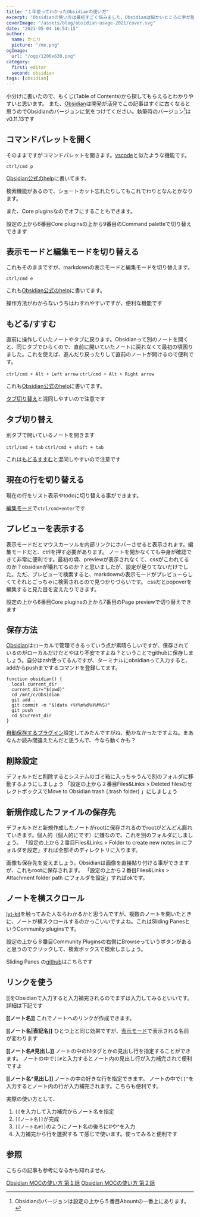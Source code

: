 ```yaml
---
title: "１年使ってわかったObsidianの使い方"
excerpt: "Obsidianの使い方は最初すごく悩みました。Obsidianは細かいところに手が届く感じで使いやすいのですが、どのように使っていけばいいのかわからなかったです。今回は自分のObsidian使い方を経験を踏まえてまとめてみました。"
coverImage: "/assets/blog/obsidian-usage-2021/cover.svg"
date: "2021-05-04 16:54:15"
author:
  name: かじり
  picture: "/me.png"
ogImage:
  url: "/ogp/1200x630.png"
category:
  first: editor
  second: obsidian
tags: [obsidian]
---
```


小分けに書いたので、もくじ(Table of Contents)から探してもらえるとわかりやすいと思います。
また、[Obsidian](https://obsidian.md/)は開発が活発でこの記事はすぐに古くなると思うのでObsidianのバージョンに気をつけてください。執筆時のバージョン[^1]はv0.11.13です

[^1]: Obsidianのバージョンは設定の上から５番目Abountの一番上にあります。

<Toc />

## コマンドパレットを開く

そのままですがコマンドパレットを開きます。[vscode](https://code.visualstudio.com/docs/getstarted/userinterface#_command-palette)と似たような機能です。

`ctrl/cmd p`

[Obsidian公式のhelp](https://help.obsidian.md/How+to/Keyboard+shortcuts)に書いてます。

検索機能があるので、ショートカット忘れたりしてもこれでわりとなんとかなります。

また、Core pluginsなのでオフにすることもできます。

設定の上から6番目Core pluginsの上から9番目のCommand paletteで切り替えできます

## 表示モードと編集モードを切り替える

これもそのままですが、markdownの表示モードと編集モードを切り替えます。

`ctrl/cmd e`

これも[Obsidian公式のhelp](https://help.obsidian.md/How+to/Keyboard+shortcuts)に書いてます。

操作方法がわからないうちはわすれやすいですが、便利な機能です

## もどる/すすむ

直前に操作していたノートやタブに戻ります。Obsidianって別のノートを開くと、同じタブでひらくので、直前に開いていたノートに戻れなくて最初の頃困りました。これを使えば、進んだり戻ったりして直前のノートが開けるので便利です。

`ctrl/cmd + Alt + Left arrow`
`ctrl/cmd + Alt + Right arrow`

これも[Obsidian公式のhelp](https://help.obsidian.md/How+to/Keyboard+shortcuts)に書いてます。

[タブ切り替え](/obsidian-usage-2021#%E3%82%BF%E3%83%96%E5%88%87%E3%82%8A%E6%9B%BF%E3%81%88)と混同しやすいので注意です

## タブ切り替え

別タブで開いているノートを開きます

`ctrl/cmd + tab`
`ctrl/cmd + shift + tab`

これは[もどるすすむ](/obsidian-usage-2021#%E3%82%82%E3%81%A9%E3%82%8B%E3%81%99%E3%81%99%E3%82%80)と混同しやすいので注意です

## 現在の行を切り替える

現在の行をリスト表示やtodoに切り替える事ができます。

[編集モード](/obsidian-usage-2021#%E8%A1%A8%E7%A4%BA%E3%83%A2%E3%83%BC%E3%83%89%E3%81%A8%E7%B7%A8%E9%9B%86%E3%83%A2%E3%83%BC%E3%83%89%E3%82%92%E5%88%87%E3%82%8A%E6%9B%BF%E3%81%88%E3%82%8B)で`ctrl/cmd+enter`です

## プレビューを表示する

表示モードだとマウスカーソルを内部リンクにホバーさせると表示されます。編集モードだと、ctrlを押す必要があります。
ノートを開かなくても中身が確認できて非常に便利です。最初の頃、previewが表示されなくて、cssがこわれてるのか？obsidianが壊れてるのか？と思いましたが、設定が足りてないだけでした。ただ、プレビューで検索すると、markdownの表示モードがプレビューらしくてそれとごっちゃに検索されるので見つかりづらいです。
cssだとpopoverを編集すると見た目を変えたりできます。

設定の上から6番目Core pluginsの上から7番目のPage previewで切り替えできます

## 保存方法

[Obsidian](https://obsidian.md/)はローカルで管理できるっていう点が素晴らしいですが、保存されているのがローカルだけだとやはり不安ですよね？ということでgithubに保存しましょう。自分はzsh使ってるんですが、ターミナルにobsidianって入力すると、addからpushまでするコマンドを登録してます。

```
function obsidian() {
  local current_dir
  current_dir="$(pwd)"
  cd /mnt/c/Obsidian
  git add .
  git commit -m "$(date +%Y%m%d%H%M%S)"
  git push
  cd $current_dir
}
```

[自動保存するプラグイン](https://github.com/denolehov/obsidian-git)設定してみたんですがね、動かなかったですよね。まあなんか読み間違えたんだと思うんで、今なら動くかも？

## 削除設定

デフォルトだと削除するとシステムのゴミ箱に入っちゃうんで別のフォルダに移動するようにしましょう
「設定の上から２番目Files&Links > Deleted filesのセレクトボックスでMove to Obsidian trash (.trash folder) 」にしましょう

## 新規作成したファイルの保存先

デフォルトだと新規作成したノートがrootに保存されるのでrootがどんどん膨れていきます。個人的（個人的にです）に嫌なので、これを別のフォルダにしましょう。
「設定の上から２番目Files&Links > Folder to create new notes in  にフォルダを設定」すれば全部そのディレクトリに入ります。

画像も保存先を変えましょう。Obsidianは画像を直接貼り付ける事ができますが、これもrootに保存されます。
「設定の上から２番目Files&Links > Attachment folder path にフォルダを設定」すればokです。

## ノートを横スクロール

[lyt-kit](https://publish.obsidian.md/lyt-kit/)を触ってみた人ならわかるかと思うんですが、複数のノートを開いたときに、ノートが横スクロールするのかっこいいですよね。これはSliding PanesというCommunity pluginsです。

設定の上から８番目Community Pluginsの右側にBrowseっていうボタンがあると思うのでクリックして、検索ボックスで検索しましょう。

Sliding Panes の[github](https://github.com/deathau/sliding-panes-obsidian)はこちらです

## リンクを使う

[[をObsidianで入力すると入力補完されるのでまずは入力してみるといいです。
詳細は下記です

**\[\[ノート名\]\]**
これでノートへのリンクが作成できます。

**\[\[ノート名|表記名\]\]**
ひとつ上と同じ効果ですが、[表示モード](/obsidian-usage-2021#%E8%A1%A8%E7%A4%BA%E3%83%A2%E3%83%BC%E3%83%89%E3%81%A8%E7%B7%A8%E9%9B%86%E3%83%A2%E3%83%BC%E3%83%89%E3%82%92%E5%88%87%E3%82%8A%E6%9B%BF%E3%81%88%E3%82%8B)で表示される名前が変わります

**\[\[ノート名#見出し\]\]**
ノートの中のh1タグとかの見出し行を指定することができます。
ノートの中で`[[#`と入力するとノート内の見出し行が入力補完されて便利ですよ

**\[\[ノート名^見出し\]\]**
ノートの中の好きな行を指定できます。
ノートの中で`[[^`を入力するとノート内の行が入力補完されます。こちらも便利です。

実際の使い方として、
1. `[[`を入力して入力補完からノート名を指定
2. `[[ノート名]]`が完成
3. `[[ノート名#]]`のようにノート名の後ろに#や^を入力
4. 入力補完から行を選択する
て感じで使います。使ってみると便利です

## 参照

こちらの記事も参考になるかも知れません

[Obsidian MOCの使い方 第１話](/obsidian-moc-usage-2021)
[Obsidian MOCの使い方 第２話](/obsidian-moc-usage-part-2-2021)

